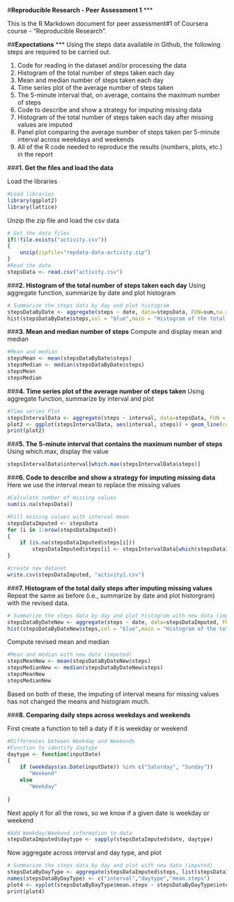
#**Reproducible Research - Peer Assessment 1**
***

This is the R Markdown document for peer assessment#1 of Coursera course - "Reproducible Research".

##**Expectations**
***
Using the steps data available in Github, the following steps are required to be carried out.


1. Code for reading in the dataset and/or processing the data
2. Histogram of the total number of steps taken each day
3. Mean and median number of steps taken each day
4. Time series plot of the average number of steps taken
5. The 5-minute interval that, on average, contains the maximum number of steps
6. Code to describe and show a strategy for imputing missing data
7. Histogram of the total number of steps taken each day after missing values are imputed
8. Panel plot comparing the average number of steps taken per 5-minute interval across weekdays and weekends
9. All of the R code needed to reproduce the results (numbers, plots, etc.) in the report

###**1. Get the files and load the data**

Load the libraries

```{r, eval=TRUE, include=TRUE, echo=TRUE}
#Load libraries
library(ggplot2)
library(lattice)
```
Unzip the zip file and load the csv data
```{r, eval=TRUE, include=TRUE, echo=TRUE}
# Get the data files
if(!file.exists("activity.csv"))
{
	unzip(zipfile="repdata-data-activity.zip") 
}
#Read the data
stepsData <- read.csv("activity.csv")

```
###**2. Histogram of the total number of steps taken each day**
Using aggregate function, summarize by date and plot histogram 

```{r, eval=TRUE, include=TRUE, echo=TRUE, fig.keep="high"}
# Summarize the steps data by day and plot histogram
stepsDataByDate <- aggregate(steps ~ date, data=stepsData, FUN=sum,na.rm=TRUE)
hist(stepsDataByDate$steps,col = "blue",main = "Histogram of the total number of daily steps",xlab = "Total number of steps taken each day",breaks = 20)
```

###**3. Mean and median number of steps**
Compute and display mean and median 

```{r, eval=TRUE, include=TRUE, echo=TRUE}
#Mean and median
stepsMean <- mean(stepsDataByDate$steps)
stepsMedian <- median(stepsDataByDate$steps)
stepsMean
stepsMedian
```

###**4. Time series plot of the average number of steps taken**
Using aggregate function, summarize by interval and plot 
```{r, eval=TRUE, include=TRUE, echo=TRUE, fig.keep="high"}
#Time series Plot
stepsIntervalData <- aggregate(steps ~ interval, data=stepsData, FUN = mean, na.rm=TRUE)
plot2 <- ggplot(stepsIntervalData, aes(interval, steps)) + geom_line(color = "blue") + labs(title = "Time Series Plot of the 5-minute Intervals", x = "Intervals (5 minute)", y = "Average number of steps taken")
print(plot2)
```

###**5. The 5-minute interval that contains the maximum number of steps**
Using which.max, display the value
```{r, eval=TRUE, include=TRUE, echo=TRUE}
stepsIntervalData$interval[which.max(stepsIntervalData$steps)]
```

###**6. Code to describe and show a strategy for imputing missing data**
Here we use the interval mean to replace the missing values
```{r, eval=TRUE, include=TRUE, echo=TRUE}
#Calculate number of missing values
sum(is.na(stepsData))

#Fill missing values with interval mean
stepsDataImputed <- stepsData
for (i in 1:nrow(stepsDataImputed)) 
{
    if (is.na(stepsDataImputed$steps[i])) 
        stepsDataImputed$steps[i] <- stepsIntervalData[which(stepsDataImputed$interval[i] == stepsIntervalData$interval), ]$steps
}

#create new dataset
write.csv(stepsDataImputed, "activity1.csv")
```
###**7. Histogram of the total daily steps after imputing missing values**
Repeat the same as before (i.e., summarize by date and plot historgram) with the revised data.

```{r, eval=TRUE, include=TRUE, echo=TRUE}
# Summarize the steps data by day and plot histogram with new data (imputed)
stepsDataByDateNew <- aggregate(steps ~ date, data=stepsDataImputed, FUN=sum, na.rm=TRUE, fig.keep="high")
hist(stepsDataByDateNew$steps,col = "blue",main = "Histogram of the total number of daily steps (Imputed)",xlab = "Total number of steps taken each day",breaks = 20)
```
Compute revised mean and median
```{r, eval=TRUE, include=TRUE, echo=TRUE}
#Mean and median with new data (imputed)
stepsMeanNew <- mean(stepsDataByDateNew$steps)
stepsMedianNew <- median(stepsDataByDateNew$steps)
stepsMeanNew 
stepsMedianNew 
```
Based on both of these, the imputing of interval means for missing values has not changed the means and histogram much.

###**8. Comparing daily steps across weekdays and weekends**

First create a function to tell a daty if it is weekday or weekend
```{r, eval=TRUE, include=TRUE, echo=TRUE}
#Differences between Weekday and Weekends
#Function to identify daytype
daytype <- function(inputDate) 
{
    if (weekdays(as.Date(inputDate)) %in% c("Saturday", "Sunday")) 
       "Weekend"
    else 
       "Weekday"
    
}
```
Next apply it for all the rows, so we know if a given date is weekday or weekend
```{r, eval=TRUE, include=TRUE, echo=TRUE}
#Add Weekday/Weekend information to data
stepsDataImputed$daytype <- sapply(stepsDataImputed$date, daytype)
```
Now aggregate across interval and day type, and plot
```{r, eval=TRUE, include=TRUE, echo=TRUE, fig.keep="high"}
# Summarize the steps data by day and plot with new data (imputed)
stepsDataByDayType <- aggregate(stepsDataImputed$steps, list(stepsDataImputed$interval, stepsDataImputed$daytype),FUN = "mean")
names(stepsDataByDayType) <- c("interval","daytype","mean.steps")
plot4 <- xyplot(stepsDataByDayType$mean.steps ~ stepsDataByDayType$interval | stepsDataByDayType$daytype, layout = c(1, 2), type = "l", xlab = "Interval", ylab = "Mean number of steps")
print(plot4)
```
